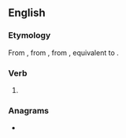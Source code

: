 ==English==

===Etymology===
From {{inh|en|enm|repeth}}, from {{inh|en|ang|rīpþ}}, from {{inh|en|gem-pro|*rīpidi|t=reapeth; reaps}}, equivalent to {{suffix|en|reap|eth|nocat=1}}.

===Verb===
{{head|en|verb form}}

# {{en-archaic third-person singular of|reap}}

===Anagrams===
* {{anagrams|en|a=aeehprt|preheat}}